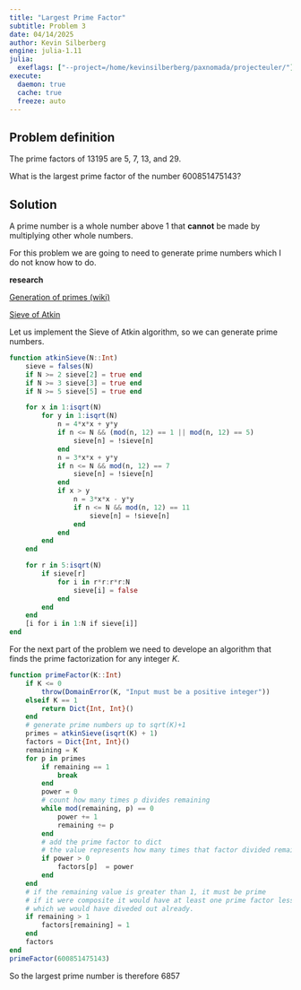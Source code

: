 ```yaml
---
title: "Largest Prime Factor"
subtitle: Problem 3
date: 04/14/2025
author: Kevin Silberberg
engine: julia-1.11
julia:
  exeflags: ["--project=/home/kevinsilberberg/paxnomada/projecteuler/"]
execute:
  daemon: true
  cache: true
  freeze: auto
---
```


## Problem definition

The prime factors of 13195 are 5, 7, 13, and 29.

What is the largest prime factor of the number 600851475143?

## Solution

A prime number is a whole number above $1$ that **cannot** be made by multiplying other whole numbers.

For this problem we are going to need to generate prime numbers which I do not know how to do.

**research**

[Generation of primes (wiki)](https://en.wikipedia.org/wiki/Generation_of_primes)

[Sieve of Atkin](https://en.wikipedia.org/wiki/Sieve_of_Atkin)

Let us implement the Sieve of Atkin algorithm, so we can generate prime numbers.

```julia
function atkinSieve(N::Int)
    sieve = falses(N)
    if N >= 2 sieve[2] = true end
    if N >= 3 sieve[3] = true end
    if N >= 5 sieve[5] = true end

    for x in 1:isqrt(N)
        for y in 1:isqrt(N)
            n = 4*x*x + y*y
            if n <= N && (mod(n, 12) == 1 || mod(n, 12) == 5)
                sieve[n] = !sieve[n]
            end
            n = 3*x*x + y*y
            if n <= N && mod(n, 12) == 7
                sieve[n] = !sieve[n]
            end
            if x > y
                n = 3*x*x - y*y
                if n <= N && mod(n, 12) == 11
                    sieve[n] = !sieve[n]
                end
            end
        end
    end

    for r in 5:isqrt(N)
        if sieve[r]
            for i in r*r:r*r:N
                sieve[i] = false
            end
        end
    end
    [i for i in 1:N if sieve[i]]
end
```

For the next part of the problem we need to develope an algorithm that finds the prime factorization for any integer $K$.

```julia
function primeFactor(K::Int)
    if K <= 0
        throw(DomainError(K, "Input must be a positive integer"))
    elseif K == 1
        return Dict{Int, Int}()
    end
    # generate prime numbers up to sqrt(K)+1
    primes = atkinSieve(isqrt(K) + 1)
    factors = Dict{Int, Int}()
    remaining = K
    for p in primes
        if remaining == 1
            break
        end
        power = 0
        # count how many times p divides remaining
        while mod(remaining, p) == 0
            power += 1
            remaining ÷= p
        end
        # add the prime factor to dict
        # the value represents how many times that factor divided remaining
        if power > 0
            factors[p]  = power
        end
    end
    # if the remaining value is greater than 1, it must be prime
    # if it were composite it would have at least one prime factor less than or equal to sqrt(K)
    # which we would have diveded out already.
    if remaining > 1
        factors[remaining] = 1
    end
    factors
end
primeFactor(600851475143)
```

So the largest prime number is therefore $6857$
